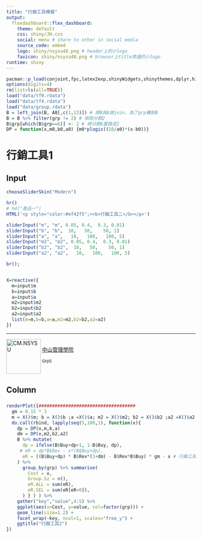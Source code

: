 ```yaml
---
title: "行銷工具模擬"
output: 
  flexdashboard::flex_dashboard:
    theme: default
    css: shiny/JH.css
    social: menu # share to other in social media
    source_code: embed 
    logo: shiny/nsysu48.png # header上的小logo
    favicon: shiny/nsysu48.png # browser上title旁邊的小logo
runtime: shiny
---
```


```r
pacman::p_load(conjoint,fpc,latex2exp,shinyWidgets,shinythemes,dplyr,highcharter,tidyverse)
options(digits=4) 
rm(list=ls(all=TRUE))
load("data/tf0.rdata")
load("data/tf4.rdata")
load("data/group.rdata")
B = left_join(B, A0[,c(1,13)]) # 將B與A做join，為了grp轉到B
B = B %>% filter(grp != 2) # 排除分群2
B$grp[which(B$grp==6)] <- 2 # 將分群6置換至2
DP = function(x,m0,b0,a0) {m0*plogis((10/a0)*(x-b0))}
```

行銷工具1 {data-orientation=columns data-icon="fa-chess"}
=====================================

Input {.sidebar  data-width=280}
-------------------------------------

```r
chooseSliderSkin("Modern")

hr()
# h4("產品一")
HTML('<p style="color:#ef42f5";><b>行銷工具二</b></p>')

sliderInput("m", "m", 0.05, 0.4,  0.3, 0.01)
sliderInput("b", "b",  10,   50,    50, 1)
sliderInput("a", "a",   10,   100,   100, 5)
sliderInput("m2", "m2", 0.05, 0.4,  0.3, 0.01)
sliderInput("b2", "b2",  10,   50,    50, 1)
sliderInput("a2", "a2",   10,   100,   100, 5)

br();


X=reactive({
  m=input$m
  b=input$b
  a=input$a
  m2=input$m2
  b2=input$b2
  a2=input$a2
  list(m=m,b=b,a=a,m2=m2,b2=b2,a2=a2)
})
```

<hr><p>
<img src="shiny/cm_nsysu.png" alt="CM.NSYSU" height="92" align="left"> <br>
[中山管理學院](https://bap.cm.nsysu.edu.tw/) <br>
<p style="font-size:11px">Grp5</p> <br>
</p>
 
Column  {data-width=30%}
-------------------------------------
###   {data-height=65%}

```r
renderPlot({####################################
  gm = 0.15 * 3
  m = X()$m; b = X()$b ;a =X()$a; m2 = X()$m2; b2 = X()$b2 ;a2 =X()$a2
  do.call(rbind, lapply(seq(5,100,1), function(x){
    dp = DP(x,m,b,a)
    dm = DP(x,m2,b2,a2)
    B %>% mutate(
      dp = ifelse(B$Buy+dp>1, 1-B$Buy, dp),
     # eR = dp*B$Rev - x*(B$Buy+dp),
      eR = ((B$Buy+dp) * B$Rev*(1+dm) - B$Rev*B$Buy) * gm - x # 行銷工具
    ) %>%
      group_by(grp) %>% summarise(
        Cost = x,
        Group.Sz = n(),
        eR.ALL = sum(eR),
        eR.SEL = sum(eR[eR>0]),
      ) } ) ) %>% 
    gather("key","value",4:5) %>% 
    ggplot(aes(x=Cost, y=value, col=factor(grp))) +
    geom_line(size=1.2) +
    facet_wrap(~key, ncol=1, scales="free_y") +
    ggtitle("行銷工具2")
}) 

```
